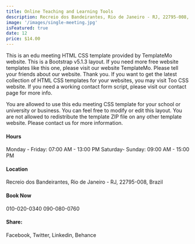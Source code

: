 ```yaml
---
title: Online Teaching and Learning Tools
description: Recreio dos Bandeirantes, Rio de Janeiro - RJ, 22795-008, Brazil
image: '/images/single-meeting.jpg'
isFeatured: true
date: 12
price: $14.00
---
```


This is an edu meeting HTML CSS template provided by TemplateMo website. This is a Bootstrap v5.1.3 layout. If you need more free website templates like this one, please visit our website TemplateMo. Please tell your friends about our website. Thank you. If you want to get the latest collection of HTML CSS templates for your websites, you may visit Too CSS website. If you need a working contact form script, please visit our contact page for more info.

You are allowed to use this edu meeting CSS template for your school or university or business. You can feel free to modify or edit this layout. You are not allowed to redistribute the template ZIP file on any other template website. Please contact us for more information.

#### Hours

Monday - Friday: 07:00 AM - 13:00 PM
Saturday- Sunday: 09:00 AM - 15:00 PM

#### Location

Recreio dos Bandeirantes,
Rio de Janeiro - RJ, 22795-008, Brazil

#### Book Now

010-020-0340
090-080-0760

#### Share:

Facebook, Twitter, Linkedin, Behance
